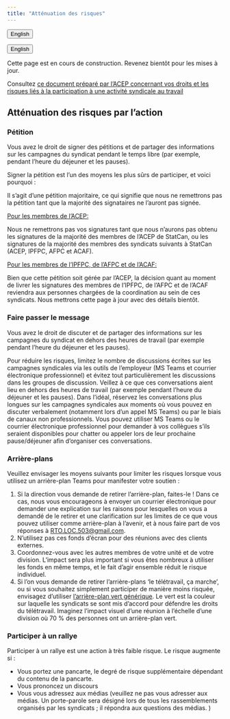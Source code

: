 ```yaml
---
title: "Atténuation des risques"
---
```


<button onclick="window.location = location.href.replace('fr','en');" class="btn"><i class="fa fa-language"></i> English</button>


<link rel="stylesheet" href=https://cdnjs.cloudflare.com/ajax/libs/font-awesome/4.7.0/css/font-awesome.min.css><button onclick="window.location = location.href.replace('fr','en');" class="btn"><i class="fa fa-language"></i> English</button>

Cette page est en cours de construction. Revenez bientôt pour les mises à jour.

Consultez [ce document préparé par l'ACEP concernant vos droits et les risques liés à la participation à une activité syndicale au travail](https://www.acep-cape.ca/sites/default/files/2024-08/Union%20Activity%20At%20Work_FR.pdf)

## Atténuation des risques par l'action

### Pétition 

Vous avez le droit de signer des pétitions et de partager des informations sur les campagnes du syndicat pendant le temps libre (par exemple, pendant l'heure du déjeuner et les pauses).

Signer la pétition est l'un des moyens les plus sûrs de participer, et voici pourquoi :

Il s'agit d'une pétition majoritaire, ce qui signifie que nous ne remettrons pas la pétition tant que la majorité des signataires ne l'auront pas signée. 

<u>Pour les membres de l'ACEP:</u>

Nous ne remettrons pas vos signatures tant que nous n'aurons pas obtenu les signatures de la majorité des membres de l'ACEP de StatCan, ou les signatures de la majorité des membres des syndicats suivants à StatCan (ACEP, IPFPC, AFPC et ACAF).

<u>Pour les membres de l'IPFPC, de l'AFPC et de l'ACAF:</u>

Bien que cette pétition soit gérée par l'ACEP, la décision quant au moment de livrer les signatures des membres de l'IPFPC, de l'AFPC et de l'ACAF reviendra aux personnes chargées de la coordination au sein de ces syndicats. Nous mettrons cette page à jour avec des détails bientôt.

### Faire passer le message

Vous avez le droit de discuter et de partager des informations sur les campagnes du syndicat en dehors des heures de travail (par exemple pendant l'heure du déjeuner et les pauses).

Pour réduire les risques, limitez le nombre de discussions écrites sur les campagnes syndicales via les outils de l'employeur (MS Teams et courrier électronique professionnel) et évitez tout particulièrement les discussions dans les groupes de discussion. Veillez à ce que ces conversations aient lieu en dehors des heures de travail (par exemple pendant l'heure du déjeuner et les pauses). Dans l'idéal, réservez les conversations plus longues sur les campagnes syndicales aux moments où vous pouvez en discuter verbalement (notamment lors d'un appel MS Teams) ou par le biais de canaux non professionnels. Vous pouvez utiliser MS Teams ou le courrier électronique professionnel pour demander à vos collègues s'ils seraient disponibles pour chatter ou appeler lors de leur prochaine pause/déjeuner afin d'organiser ces conversations.

### Arrière-plans

Veuillez envisager les moyens suivants pour limiter les risques lorsque vous utilisez un arrière-plan Teams pour manifester votre soutien :

1. Si la direction vous demande de retirer l'arrière-plan, faites-le ! 
Dans ce cas, nous vous encourageons à envoyer un courrier électronique pour demander une explication sur les raisons pour lesquelles on vous a demandé de le retirer et une clarification sur les limites de ce que vous pouvez utiliser comme arrière-plan à l'avenir, et à nous faire part de vos réponses à [RTO.LOC.503@gmail.com](mailto:RTO.LOC.503@gmail.com).
1. N'utilisez pas ces fonds d'écran pour des réunions avec des clients externes.
1. Coordonnez-vous avec les autres membres de votre unité et de votre division. L'impact sera plus important si vous êtes nombreux à utiliser les fonds en même temps, et le fait d'agir ensemble réduit le risque individuel.
1. Si l'on vous demande de retirer l'arrière-plans ‘le télétravail, ça marche’, ou si vous souhaitez simplement participer de manière moins risquée, envisagez d'utiliser [l'arrière-plan vert générique](bkgrd_fr.qmd#larrière-plan-vert-générique). Le vert est la couleur sur laquelle les syndicats se sont mis d'accord pour défendre les droits du télétravail. Imaginez l'impact visuel d'une réunion à l'échelle d'une division où 70 % des personnes ont un arrière-plan vert.

### Participer à un rallye

Participer à un rallye est une action à très faible risque. Le risque augmente si :

* Vous portez une pancarte, le degré de risque supplémentaire dépendant du contenu de la pancarte.
* Vous prononcez un discours
* Vous vous adressez aux médias (veuillez ne pas vous adresser aux médias. Un porte-parole sera désigné lors de tous les rassemblements organisés par les syndicats ; il répondra aux questions des médias. )